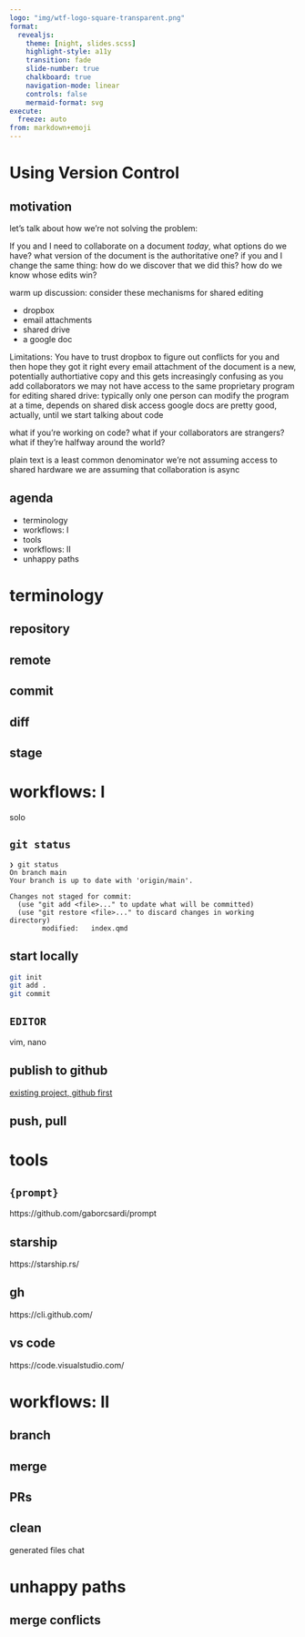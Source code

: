 ```yaml
---
logo: "img/wtf-logo-square-transparent.png"
format: 
  revealjs: 
    theme: [night, slides.scss]
    highlight-style: a11y
    transition: fade
    slide-number: true
    chalkboard: true
    navigation-mode: linear
    controls: false
    mermaid-format: svg
execute:
  freeze: auto
from: markdown+emoji
---
```


# Using Version Control {background-image="img/forks.jpg"}

## motivation

::: notes
let's talk about how we're not solving the problem:

If you and I need to collaborate on a document _today_, what options do we have?
what version of the document is the authoritative one?
if you and I change the same thing:
how do we discover that we did this?
how do we know whose edits win?

warm up discussion: consider these mechanisms for shared editing

- dropbox
- email attachments
- shared drive
- a google doc

Limitations:
You have to trust dropbox to figure out conflicts for you and then hope they got it right
every email attachment of the document is a new, potentially authortiative copy and this gets increasingly confusing as you add collaborators
we may not have access to the same proprietary program for editing
shared drive: typically only one person can modify the program at a time, depends on shared disk access
google docs are pretty good, actually, until we start talking about code

what if you're working on code? what if your collaborators are strangers? what if they're halfway around the world?

plain text is a least common denominator
we're not assuming access to shared hardware
we are assuming that collaboration is async
:::

## agenda

- terminology
- workflows: I
- tools
- workflows: II
- unhappy paths

# terminology

## repository

## remote

## commit

## diff

## stage

# workflows: I

solo

## `git status`

```shell
❯ git status
On branch main
Your branch is up to date with 'origin/main'.

Changes not staged for commit:
  (use "git add <file>..." to update what will be committed)
  (use "git restore <file>..." to discard changes in working directory)
        modified:   index.qmd

```

## start locally

```bash
git init
git add .
git commit
```

## `EDITOR`

vim, nano

## publish to github

[existing project, github first](https://happygitwithr.com/existing-github-first.html)

## push, pull

# tools

## `{prompt}`

https://github.com/gaborcsardi/prompt

## starship

https://starship.rs/

##  gh

https://cli.github.com/

## vs code

https://code.visualstudio.com/

# workflows: II

## branch

## merge

## PRs

## clean

generated files chat

# unhappy paths

## merge conflicts

